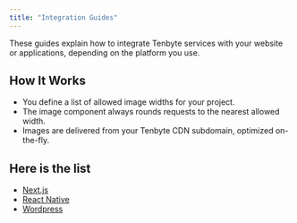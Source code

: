 ```yaml
---
title: "Integration Guides"
---
```

These guides explain how to integrate Tenbyte services with your website or applications, depending on the platform you use.

## How It Works
- You define a list of allowed image widths for your project.
- The image component always rounds requests to the nearest allowed width.
- Images are delivered from your Tenbyte CDN subdomain, optimized on-the-fly.
## Here is the list
- [Next.js](Next-JS)
- [React Native](React-Native)
- [Wordpress](Wordpress)